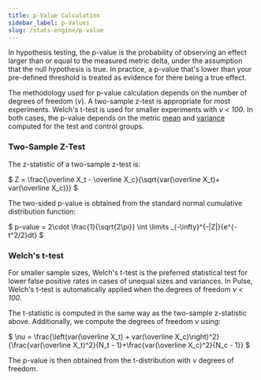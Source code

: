 ```yaml
---
title: p-Value Calculation
sidebar_label: p-Values
slug: /stats-engine/p-value
---
```


In hypothesis testing, the p-value is the probability of observing an effect larger than or equal to the measured metric delta, under the assumption that the null hypothesis is true.  In practice, a p-value that's lower than your pre-defined threshold is treated as evidence for there being a true effect.

The methodology used for p-value calculation depends on the number of degrees of freedom (*&nu;*).  A two-sample z-test is appropriate for most experiments.  Welch's t-test is used for smaller experiments with *&nu; < 100*.  In both cases, the p-value depends on the metric [mean](/stats-engine/metric-deltas) and [variance](/stats-engine/variance) computed for the test and control groups.

### Two-Sample Z-Test

The z-statistic of a two-sample z-test is:

$
Z = \frac{\overline X_t - \overline X_c}{\sqrt{var(\overline X_t)+ var(\overline X_c)}}
$

The two-sided p-value is obtained from the standard normal cumulative distribution function:

$
p-value = 2\cdot \frac{1}{\sqrt{2\pi}} \int \limits _{-\infty}^{-|Z|}{e^{-t^2/2}dt}
$

### Welch's t-test

For smaller sample sizes, Welch's t-test is the preferred statistical test for lower false positive rates in cases of unequal sizes and variances.  In Pulse, Welch's t-test is automatically applied when the degrees of freedom *&nu; < 100*.  

The t-statistic is computed in the same way as the two-sample z-statistic above.  Additionally, we compute the degrees of freedom *&nu;* using:

$
\nu = \frac{\left(var(\overline X_t) + var(\overline X_c)\right)^2}{\frac{var(\overline X_t)^2}{N_t - 1}+\frac{var(\overline X_c)^2}{N_c - 1}}
$

The p-value is then obtained from the t-distribution with *&nu;* degrees of freedom.




